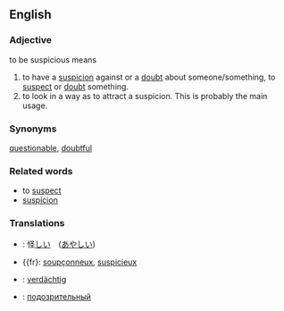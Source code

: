 ==English==
===Adjective===
to be suspicious means 
#to have a [[suspicion]] against or a [[doubt]] about someone/something, to [[suspect]] or [[doubt]] something. 
#to look in a way as to attract a suspicion. This is probably the main usage. 

===Synonyms===
[[questionable]], [[doubtful]]

===Related words===
* to [[suspect]]
* [[suspicion]]

===Translations===
*{{ja}}: 怪[[しい]]　([[あやしい]])
*{{fr}: [[soupçonneux]], [[suspicieux]]
*{{de}}: [[verdächtig]]
*{{ru}}: [[подозрительный]]
